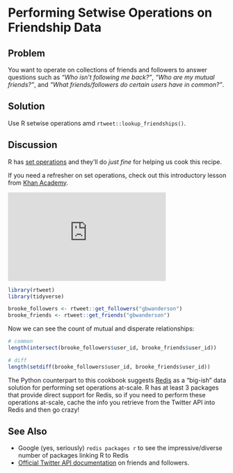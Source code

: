 # Performing Setwise Operations on Friendship Data

## Problem

You want to operate on collections of friends and followers to answer questions such as _“Who isn’t following me back?”_, _“Who are my mutual friends?”_, and _“What friends/followers do certain users have in common?”_.

## Solution

Use R setwise operations amd `rtweet::lookup_friendships()`.

## Discussion

R has [set operations](https://stat.ethz.ch/R-manual/R-devel/library/base/html/sets.html) and they'll do _just fine_ for helping us cook this recipe.

If you need a refresher on set operations, check out this introductory lesson from [Khan Academy](https://www.khanacademy.org/math/statistics-probability/probability-library/basic-set-ops/v/intersection-and-union-of-sets).

<iframe width="363" height="204" src="https://www.youtube.com/embed/jAfNg3ylZAI" frameborder="0" gesture="media" allow="encrypted-media" allowfullscreen></iframe>

```{r 14_lib, message=FALSE, warning=FALSE}
library(rtweet)
library(tidyverse)
```
```{r 14_friends, message=FALSE, warning=FALSE, cache=TRUE}
brooke_followers <- rtweet::get_followers("gbwanderson")
brooke_friends <- rtweet::get_friends("gbwanderson")
```

Now we can see the count of mutual and disperate relationships:

```{r 14_sets, message=FALSE, warning=FALSE, cache=TRUE}
# common
length(intersect(brooke_followers$user_id, brooke_friends$user_id))

# diff
length(setdiff(brooke_followers$user_id, brooke_friends$user_id))
```

The Python counterpart to this cookbook suggests [Redis](https://redis.io/topics/data-types-intro) as a "big-ish" data solution for performing set operations at-scale. R has at least 3 packages that provide direct support for Redis, so if you need to perform these operations at-scale, cache the info you retrieve from the Twitter API into Redis and then go crazy!

## See Also

- Google (yes, seriously) `redis packages r` to see the impressive/diverse number of packages linking R to Redis
- [Official Twitter API documentation](https://developer.twitter.com/en/docs/accounts-and-users/follow-search-get-users/overview) on friends and followers.